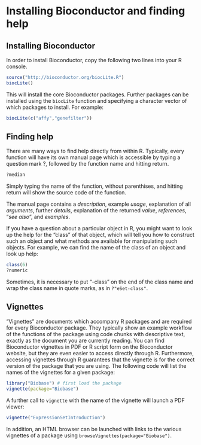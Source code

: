 # Installing Bioconductor and finding help

## Installing Bioconductor

In order to install Bioconductor, copy the following two lines into your R console.

```r
source("http://bioconductor.org/biocLite.R")
biocLite()
```

This will install the core Bioconductor packages. Further packages can be installed using the `biocLite` function and specifying a character vector of which packages to install. For example:

```r
biocLite(c("affy","genefilter"))
```

## Finding help

There are many ways to find help directly from within R. Typically, every function will have its own manual page which is accessible by typing a question mark ?, followed by the function name and hitting return.

```r
?median
```

Simply typing the name of the function, without parenthises, and hitting return will show the source code of the function.

The manual page contains a *description*, example *usage*, explanation of all *arguments*, further *details*, explanation of the returned *value*, *references*, "*see also*", and *examples*.

If you have a question about a particular object in R, you might want to look up the help for the "class" of that object, which will tell you how to construct such an object and what methods are available for manipulating such objects. For example, we can find the name of the class of an object and look up help:

```r
class(6)
?numeric
```

Sometimes, it is necessary to put "-class" on the end of the class name and wrap the class name in quote marks, as in `?"eSet-class"`.

## Vignettes

"Vignettes" are documents which accompany R packages and are required for every Bioconductor package. They typically show an example workflow of the functions of the package using code chunks with descriptive text, exactly as the document you are currently reading. You can find Bioconductor vignettes in PDF or R script form on the Bioconductor website, but they are even easier to access directly through R. Furthermore, accessing vignettes through R guarantees that the vignette is for the correct version of the package that you are using. The following code will list the names of the vignettes for a given package:

```r
library("Biobase") # first load the package
vignette(package="Biobase")
```

A further call to `vignette` with the name of the vignette will launch a PDF viewer:

```r
vignette("ExpressionSetIntroduction")
```

In addition, an HTML browser can be launched with links to the various vignettes of a package using `browseVignettes(package="Biobase")`.

